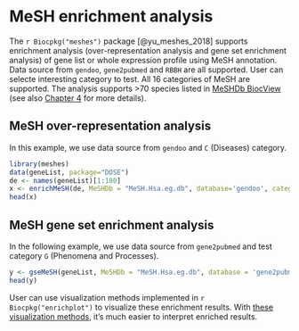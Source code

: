# MeSH enrichment analysis {#meshes-enrichment}



The `r Biocpkg("meshes")` package [@yu_meshes_2018] supports enrichment analysis (over-representation analysis and gene set
enrichment analysis) of gene list or whole expression profile using MeSH
annotation. Data source from `gendoo`, `gene2pubmed` and `RBBH` are all
supported. User can selecte interesting category to test. All 16
categories of MeSH are supported. The analysis supports >70 species listed in [MeSHDb BiocView](https://bioconductor.org/packages/release/BiocViews.html#___MeSHDb) (see also [Chapter 4](#meshes-semantic-similarity) for more details).


## MeSH over-representation analysis {#meshes-ora}

In this example, we use data source from `gendoo` and `C` (Diseases) category.


```r
library(meshes)
data(geneList, package="DOSE")
de <- names(geneList)[1:100]
x <- enrichMeSH(de, MeSHDb = "MeSH.Hsa.eg.db", database='gendoo', category = 'C')
head(x)
```




## MeSH gene set enrichment analysis {#meshes-gsea}


In the following example, we use data source from `gene2pubmed` and test category `G` (Phenomena and Processes).

```r
y <- gseMeSH(geneList, MeSHDb = "MeSH.Hsa.eg.db", database = 'gene2pubmed', category = "G")
head(y)
```

User can use visualization methods implemented in `r Biocpkg("enrichplot")` to visualize these enrichment results. With [these visualization methods](#enrichplot), it's much easier to interpret enriched results.

